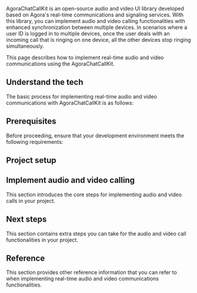 
<PlatformWrapper notAllowed="android">
<PlatformWrapper notAllowed="ios">
<PlatformWrapper notAllowed="web">
<NoCallKit />
</PlatformWrapper>
</PlatformWrapper>
</PlatformWrapper>

<PlatformWrapper notAllowed="unity">
<PlatformWrapper notAllowed="windows">
<PlatformWrapper notAllowed="flutter">
<PlatformWrapper notAllowed="react-native">

AgoraChatCallKit is an open-source audio and video UI library developed based on Agora's real-time communications and signaling services. With this library, you can implement audio and video calling functionalities with enhanced synchronization between multiple devices. In scenarios where a user ID is logged in to multiple devices, once the user deals with an incoming call that is ringing on one device, all the other devices stop ringing simultaneously.

This page describes how to implement real-time audio and video communications using the AgoraChatCallKit.

## Understand the tech

The basic process for implementing real-time audio and video communications with AgoraChatCallKit is as follows:

<Understand />

## Prerequisites

Before proceeding, ensure that your development environment meets the following requirements:

<Prerequisites />

## Project setup

<ProjectSetup />

## Implement audio and video calling

This section introduces the core steps for implementing audio and video calls in your project.

<ProjectImplement />

## Next steps

This section contains extra steps you can take for the audio and video call functionalities in your project.

<NextSteps />

## Reference

This section provides other reference information that you can refer to when implementing real-time audio and video communications functionalities.

<Reference />

</PlatformWrapper>
</PlatformWrapper>
</PlatformWrapper>
</PlatformWrapper>